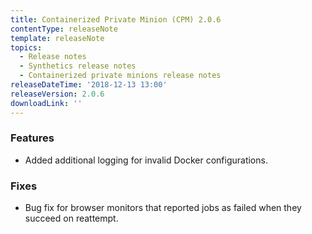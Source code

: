 ```yaml
---
title: Containerized Private Minion (CPM) 2.0.6
contentType: releaseNote
template: releaseNote
topics:
  - Release notes
  - Synthetics release notes
  - Containerized private minions release notes
releaseDateTime: '2018-12-13 13:00'
releaseVersion: 2.0.6
downloadLink: ''
---
```


### Features

* Added additional logging for invalid Docker configurations.

### Fixes

* Bug fix for browser monitors that reported jobs as failed when they succeed on reattempt.
